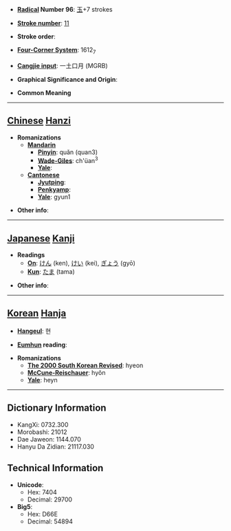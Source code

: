 * '''[[Wiktionary:Chinese radical index| Radical]] Number 96''': [[Wiktionary:Chinese radical index 玉|玉]]+7 strokes

* '''[[Wiktionary:Chinese total strokes index|Stroke number]]''': [[Wiktionary:Chinese total strokes index 11|11]]

* '''Stroke order''': 

* '''[[Wiktionary:Chinese four corner index|Four-Corner System]]''': 1612<sub>7</sub>

* '''[[Wiktionary:Chinese Cangjie index|Cangjie input]]''': 一土口月 (MGRB)

* '''Graphical Significance and Origin''': 

* '''Common Meaning'''

----

== [[Chinese]] [[Hanzi]] ==

* '''Romanizations'''
** '''[[Mandarin]]'''
*** '''[[Pinyin]]''': quǎn (quan3)
*** '''[[Wade-Giles]]''': ch'üan<sup>3</sup>
*** '''[[Yale]]''': 
** '''[[Cantonese]]'''
*** '''[[Jyutping]]''':
*** '''[[Penkyamp]]''': 
*** '''[[Yale]]''': gyun1

* '''Other info''': 

----

== [[Japanese]] [[Kanji]] ==

* '''Readings'''
** '''[[On]]''': [[けん]] (ken), [[けい]] (kei), [[ぎょう]] (gyō)
** '''[[Kun]]''': [[たま]] (tama)

* '''Other info''':  

----

== [[Korean]] [[Hanja]] ==

* '''[[Hangeul]]''': 현

* '''[[Eumhun]] reading''': 

* '''Romanizations'''
** '''[[The 2000 South Korean Revised Romanization|The 2000 South Korean Revised]]''': hyeon
** '''[[McCune-Reischauer]]''': hyŏn
** '''[[Yale]]''': heyn

----

== Dictionary Information ==

* KangXi: 0732.300
* Morobashi: 21012
* Dae Jaweon: 1144.070
* Hanyu Da Zidian: 21117.030

== Technical Information ==

* '''Unicode''':
** Hex: 7404
** Decimal: 29700
* '''Big5''':
** Hex: D66E
** Decimal: 54894